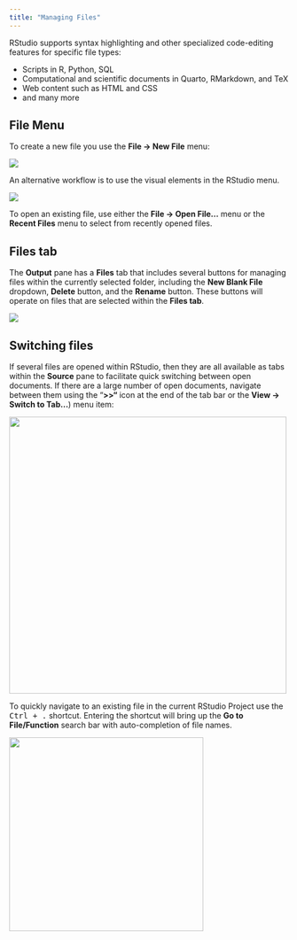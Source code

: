 ```yaml
---
title: "Managing Files"
---
```


RStudio supports syntax highlighting and other specialized code-editing features for specific file types:

- Scripts in R, Python, SQL  
- Computational and scientific documents in Quarto, RMarkdown, and TeX  
- Web content such as HTML and CSS  
- and many more  

## File Menu

To create a new file you use the **File -\> New File** menu:

![](images/system-files-menu.png){fig-alt="A screenshot of the File Menu drop-down which has features like New File, Open File, Save File."}

An alternative workflow is to use the visual elements in the RStudio menu.

![](images/files-menu.png){fig-alt="A screenshot of the New File dropdown in RStudio, which provides new R, Python, Quarto, Rmarkdown, Shiny or Plumber files."}

To open an existing file, use either the **File -\> Open File\...** menu or the **Recent Files** menu to select from recently opened files.

## Files tab

The **Output** pane has a **Files** tab that includes several buttons for managing files within the currently selected folder, including the **New Blank File** dropdown, **Delete** button, and the **Rename** button. These buttons will operate on files that are selected within the **Files tab**.

![](images/file-pane-blank-file.png){fig-alt="A screenshot of the create blank file dropdown."}

## Switching files

If several files are opened within RStudio, then they are all available as tabs within the **Source** pane to facilitate quick switching between open documents. If there are a large number of open documents, navigate between them using the "**\>\>"** icon at the end of the tab bar or the **View -\> Switch to Tab\...**) menu item:

![](images/file-switch.png){fig-alt="A screenshot of the Switching Files popup - it is a dropdown from the end of the Source pane, d" width="500"}

To quickly navigate to an existing file in the current RStudio Project use the <kbd>Ctrl + .</kbd> shortcut. Entering the shortcut will bring up the **Go to File/Function** search bar with auto-completion of file names.

![](images/go-to-file.png){fig-alt="A screenshot of the go to file/function popup as a search bar." width="350"}
